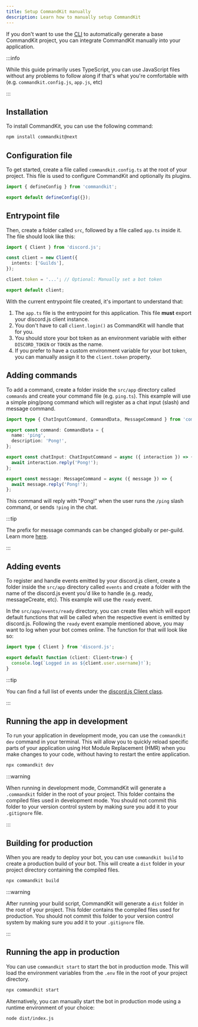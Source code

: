 ```yaml
---
title: Setup CommandKit manually
description: Learn how to manually setup CommandKit
---
```



If you don't want to use the
[CLI](../01-getting-started/02-setup-commandkit.mdx) to automatically
generate a base CommandKit project, you can integrate CommandKit
manually into your application.

:::info

While this guide primarily uses TypeScript, you can use JavaScript
files without any problems to follow along if that's what you're
comfortable with (e.g. `commandkit.config.js`, `app.js`, etc)

:::

## Installation

To install CommandKit, you can use the following command:

```sh npm2yarn
npm install commandkit@next
```

## Configuration file

To get started, create a file called `commandkit.config.ts` at the
root of your project. This file is used to configure CommandKit and
optionally its plugins.

```ts title="commandkit.config.ts"
import { defineConfig } from 'commandkit';

export default defineConfig({});
```

## Entrypoint file

Then, create a folder called `src`, followed by a file called `app.ts`
inside it. The file should look like this:

```ts title="src/app.ts"
import { Client } from 'discord.js';

const client = new Client({
  intents: ['Guilds'],
});

client.token = '...'; // Optional: Manually set a bot token

export default client;
```

With the current entrypoint file created, it's important to understand
that:

1. The `app.ts` file is the entrypoint for this application. This file
   **must** export your discord.js client instance.
2. You don't have to call `client.login()` as CommandKit will handle
   that for you.
3. You should store your bot token as an environment variable with
   either `DISCORD_TOKEN` or `TOKEN` as the name.
4. If you prefer to have a custom environment variable for your bot
   token, you can manually assign it to the `client.token` property.

## Adding commands

To add a command, create a folder inside the `src/app` directory
called `commands` and create your command file (e.g. `ping.ts`). This
example will use a simple ping/pong command which will register as a
chat input (slash) and message command.

```ts title="src/app/commands/ping.ts"
import type { ChatInputCommand, CommandData, MessageCommand } from 'commandkit';

export const command: CommandData = {
  name: 'ping',
  description: 'Pong!',
};

export const chatInput: ChatInputCommand = async ({ interaction }) => {
  await interaction.reply('Pong!');
};

export const message: MessageCommand = async ({ message }) => {
  await message.reply('Pong!');
};
```

This command will reply with "Pong!" when the user runs the `/ping`
slash command, or sends `!ping` in the chat.

:::tip

The prefix for message commands can be changed globally or per-guild.
Learn more
[here](../02-commands/05-custom-message-commands-prefix.mdx).

:::

## Adding events

To register and handle events emitted by your discord.js client,
create a folder inside the `src/app` directory called `events` and
create a folder with the name of the discord.js event you'd like to
handle (e.g. ready, messageCreate, etc). This example will use the
`ready` event.

In the `src/app/events/ready` directory, you can create files which
will export default functions that will be called when the respective
event is emitted by discord.js. Following the `ready` event example
mentioned above, you may want to log when your bot comes online. The
function for that will look like so:

```ts title="src/app/events/log.ts"
import type { Client } from 'discord.js';

export default function (client: Client<true>) {
  console.log(`Logged in as ${client.user.username}!`);
}
```

:::tip

You can find a full list of events under the
[discord.js Client class](https://discord.js.org/docs/packages/discord.js/main/Client:Class).

:::

## Running the app in development

To run your application in development mode, you can use the
`commandkit dev` command in your terminal. This will allow you to
quickly reload specific parts of your application using Hot Module
Replacement (HMR) when you make changes to your code, without having
to restart the entire application.

```sh npm2yarn
npx commandkit dev
```

:::warning

When running in development mode, CommandKit will generate a
`.commandkit` folder in the root of your project. This folder contains
the compiled files used in development mode. You should not commit
this folder to your version control system by making sure you add it
to your `.gitignore` file.

:::

## Building for production

When you are ready to deploy your bot, you can use `commandkit build`
to create a production build of your bot. This will create a `dist`
folder in your project directory containing the compiled files.

```sh
npx commandkit build
```

:::warning

After running your build script, CommandKit will generate a `dist`
folder in the root of your project. This folder contains the compiled
files used for production. You should not commit this folder to your
version control system by making sure you add it to your `.gitignore`
file.

:::

## Running the app in production

You can use `commandkit start` to start the bot in production mode.
This will load the environment variables from the `.env` file in the
root of your project directory.

```sh
npx commandkit start
```

Alternatively, you can manually start the bot in production mode using
a runtime environment of your choice:

```sh
node dist/index.js
```
